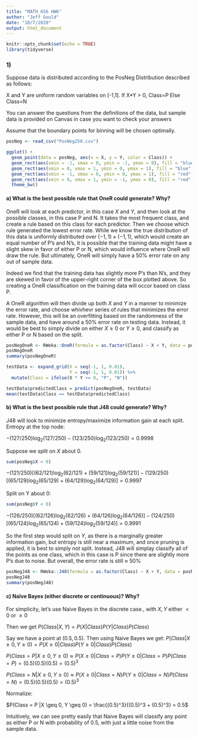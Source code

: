 ```yaml
---
title: "MATH 656 HW6"
author: "Jeff Gould"
date: "10/7/2020"
output: html_document
---
```


```r
knitr::opts_chunk$set(echo = TRUE)
library(tidyverse)
```

### 1) 
Suppose data is distributed according to the PosNeg Distribution described as follows:

X and Y are uniform random variables on [-1,1].
If X*Y > 0, Class=P      Else Class=N

You can answer the questions from the definitions of the data, but sample data is provided on Canvas in case you want to check your answers

Assume that the boundary points for binning will be chosen optimally.

```r
posNeg <- read_csv("PosNeg250.csv")

ggplot() +
  geom_point(data = posNeg, aes(x = X, y = Y, color = Class)) +
  geom_rect(aes(xmin = -1, xmax = 0, ymin = -1, ymax = 0), fill = "blue", alpha = 0.2, inherit.aes = F) +
  geom_rect(aes(xmin = 0, xmax = 1, ymin = 0, ymax = 1), fill = "blue", alpha = 0.2, inherit.aes = F) +
  geom_rect(aes(xmin = -1, xmax = 0, ymin = 0, ymax = 1), fill = "red", alpha = 0.2, inherit.aes = F) +
  geom_rect(aes(xmin = 0, xmax = 1, ymin = -1, ymax = 0), fill = "red", alpha = 0.2, inherit.aes = F) +
  theme_bw()

```

#### a) What is the best possible rule that OneR could generate? Why?

OneR will look at each predictor, in this case $X$ and $Y$, and then look at the possible classes, in this case P and N. It takes the most frequent class, and create a rule based on this class for each predictor. Then we choose which rule generated the lowest error rate. While we know the true distribution of this data is uniformly distributed over $(-1,1) \times (-1,1)$, which would create an equal number of P's and N's, it is possible that the training data might have a slight skew in favor of either P or N, which would influence where OneR will draw the rule. But ultimately, OneR will simply have a 50% error rate on any out of sample data.

Indeed we find that the training data has slightly more P's than N's, and they are skewed in favor of the upper-right corner of the box plotted above. So creating a OneR classification on the training data will occor based on class P. 

A OneR algorithm will then divide up both $X$ and $Y$ in a manner to minimize the error rate, and choose whivhevr series of rules that minimizes the error rate. However, this will be an overfitting based on the randomness of the sample data, and have around a  50% error rate on testing data. Instead, it would be best to simply divide on either $X \geq 0$ or $Y \geq 0$, and classify as either P or N based on the split.


```r

posNegOneR <- RWeka::OneR(formula = as.factor(Class) ~ X + Y, data = posNeg)
posNegOneR
summary(posNegOneR)

testData <- expand_grid(X = seq(-1, 1, 0.01),
                        Y = seq(-1, 1, 0.01)) %>% 
  mutate(Class = ifelse(X * Y >= 0, "P", "N"))

testData$predictedClass = predict(posNegOneR, testData)
mean(testData$Class == testData$predictedClass)

```

#### b) What is the best possible rule that J48 could generate? Why?

J48 will look to minimize entropy/maximize information gain at each split.
Entropy at the top node:

$-(127/250)\log_2(127/250) - (123/250)\log_2(123/250) = 0.9998$

Suppose we split on $X$ about $0$.

```r
sum(posNeg$X < 0)
```

$-(121/250)[(62/121)\log_2(62/121) + (59/121)\log_2(59/121)] -(129/250)[(65/129)\log_2(65/129) + (64/129)\log_2(64/129)] = 0.9997$

Split on Y about 0:

```r
sum(posNeg$Y < 0)
```

$-(126/250)[(62/126)\log_2(62/126) + (64/126)\log_2(64/126)] -(124/250)[(65/124)\log_2(65/124) + (59/124)\log_2(59/124)] = 0.9991$

So the first step would split on $Y$, as there is a marginally greater information gain, but entropy is still near a maximum, and once pruning is applied, it is best to simply not split. Instead, J48 will simplay classify all of the points as one class, which in this case is P since there are slightly more P's due to noise. But overall, the error rate is still $\approx$ 50%



```r

posNegJ48 <- RWeka::J48(formula = as.factor(Class) ~ X + Y, data = posNeg)
posNegJ48
summary(posNegJ48)

```

#### c) Naïve Bayes (either discrete or continuous)? Why?

For simplicity, let's use Naive Bayes in the discrete case., with $X,Y$ either $<0$ or $\geq 0$

Then we get $P(Class | X, Y) = P(X|Class)P(Y|Class)P(Class)$

Say we have a point at $(0.5, 0.5)$. Then using Naive Bayes we get: $P(Class | X \geq 0, Y \geq 0) = P(X \geq 0|Class)P(Y \geq 0|Class)P(Class)$

$P(Class = P | X \geq 0, Y \geq 0) \approx P(X \geq 0|Class = P)P(Y \geq 0|Class = P)P(Class = P) = (0.5)(0.5)(0.5) = (0.5)^3$

$P(Class = N | X \geq 0, Y \geq 0) \approx P(X \geq 0|Class = N)P(Y \geq 0|Class = N)P(Class = N)= (0.5)(0.5)(0.5) = (0.5)^3$

Normalize: 

$P(Class = P |X \geq 0, Y \geq 0) = \frac{(0.5)^3}{(0.5)^3 + (0.5)^3} = 0.5$

Intuitively, we can see pretty easily that Naive Bayes will classify any point as either P or N with probability of 0.5, with just a little noise from the sample data.














































